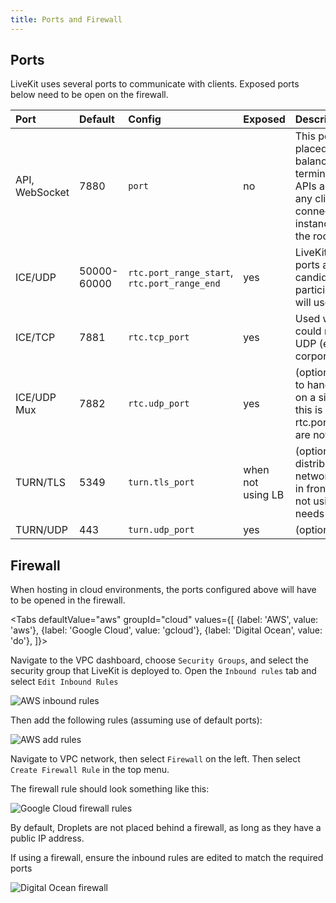 ```yaml
---
title: Ports and Firewall
---
```


## Ports

LiveKit uses several ports to communicate with clients. Exposed ports below need to be open on the firewall.

| Port           | Default     | Config                                       | Exposed           | Description                                                                                                                                                                                  |
| :------------- | :---------- | :------------------------------------------- | :---------------- | :------------------------------------------------------------------------------------------------------------------------------------------------------------------------------------------- |
| API, WebSocket | 7880        | `port`                                       | no                | This port should be placed behind a load balancer that can terminate SSL. LiveKit APIs are homogenous: any client could connect to any backend instance, regardless of the room they are in. |
| ICE/UDP        | 50000-60000 | `rtc.port_range_start`, `rtc.port_range_end` | yes               | LiveKit advertises these ports as WebRTC host candidates (each participant in the room will use two ports)                                                                                   |
| ICE/TCP        | 7881        | `rtc.tcp_port`                               | yes               | Used when the client could not connect via UDP (e.g. VPN, corporate firewalls)                                                                                                               |
| ICE/UDP Mux    | 7882        | `rtc.udp_port`                               | yes               | (optional) It's possible to handle all UDP traffic on a single port. When this is set, rtc.port_range_start/end are not used |
| TURN/TLS       | 5349        | `turn.tls_port`                              | when not using LB | (optional) For a distributed setup, use a network load balancer in front of the port. If not using LB, this port needs to be set to 443.                                                     |
| TURN/UDP       | 443         | `turn.udp_port`                              | yes               | (optional)                                                                                                                                                                                   |

## Firewall

When hosting in cloud environments, the ports configured above will have to be opened in the firewall.

<Tabs
  defaultValue="aws"
  groupId="cloud"
  values={[
    {label: 'AWS', value: 'aws'},
    {label: 'Google Cloud', value: 'gcloud'},
    {label: 'Digital Ocean', value: 'do'},
  ]}>
  <TabItem value="aws">

Navigate to the VPC dashboard, choose `Security Groups`, and select the security group that LiveKit is deployed to.
Open the `Inbound rules` tab and select `Edit Inbound Rules`

![AWS inbound rules](/img/deploy/aws-inbound-rules.png)

Then add the following rules (assuming use of default ports):

![AWS add rules](/img/deploy/aws-inbound-rules-2.png)

  </TabItem>
  <TabItem value="gcloud">

Navigate to VPC network, then select `Firewall` on the left. Then select `Create Firewall Rule` in the top menu.

The firewall rule should look something like this:

![Google Cloud firewall rules](/img/deploy/gcloud-firewall-rules.png)

  </TabItem>
  <TabItem value="do">

By default, Droplets are not placed behind a firewall, as long as they have a public IP address.

If using a firewall, ensure the inbound rules are edited to match the required ports

![Digital Ocean firewall](/img/deploy/do-firewall-rules.png)

  </TabItem>
</Tabs>

